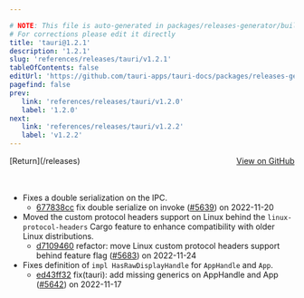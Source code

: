 ```yaml
---

# NOTE: This file is auto-generated in packages/releases-generator/build.ts
# For corrections please edit it directly
title: 'tauri@1.2.1'
description: '1.2.1'
slug: 'references/releases/tauri/v1.2.1'
tableOfContents: false
editUrl: 'https://github.com/tauri-apps/tauri-docs/packages/releases-generator/build.ts'
pagefind: false
prev:
   link: 'references/releases/tauri/v1.2.0'
   label: '1.2.0'
next:
   link: 'references/releases/tauri/v1.2.2'
   label: 'v1.2.2'
---
```


<div style="margin-bottom:3rem; display: flex; justify-content: space-between; align-items: center"><span>[Return](/releases)</span><span><a href="https://github.com/tauri-apps/tauri/releases/tag/tauri-v1.2.1">View on GitHub</a></span></div>

- Fixes a double serialization on the IPC.
  - [677838cc](https://www.github.com/tauri-apps/tauri/commit/677838ccfadfdf37039be53bfad666bbe1dab8c3) fix double serialize on invoke ([#5639](https://www.github.com/tauri-apps/tauri/pull/5639)) on 2022-11-20
- Moved the custom protocol headers support on Linux behind the `linux-protocol-headers` Cargo feature to enhance compatibility with older Linux distributions.
  - [d7109460](https://www.github.com/tauri-apps/tauri/commit/d710946064c47fa488eca01a62403e70b2b5ff87) refactor: move Linux custom protocol headers support behind feature flag ([#5683](https://www.github.com/tauri-apps/tauri/pull/5683)) on 2022-11-24
- Fixes definition of `impl HasRawDisplayHandle` for `AppHandle` and `App`.
  - [ed43ff32](https://www.github.com/tauri-apps/tauri/commit/ed43ff324330d1bd9c042a53a6636dfc7d97b410) fix(tauri): add missing generics on AppHandle and App ([#5642](https://www.github.com/tauri-apps/tauri/pull/5642)) on 2022-11-17

